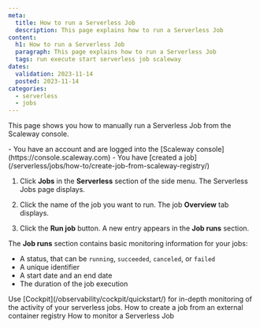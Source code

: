 ```yaml
---
meta:
  title: How to run a Serverless Job
  description: This page explains how to run a Serverless Job
content:
  h1: How to run a Serverless Job
  paragraph: This page explains how to run a Serverless Job
  tags: run execute start serverless job scaleway
dates:
  validation: 2023-11-14
  posted: 2023-11-14
categories:
  - serverless
  - jobs
---
```


This page shows you how to manually run a Serverless Job from the Scaleway console.

<Macro id="iam-requirements" />

<Message type="requirement">
  - You have an account and are logged into the [Scaleway console](https://console.scaleway.com)
  - You have [created a job](/serverless/jobs/how-to/create-job-from-scaleway-registry/)
</Message>

1. Click **Jobs** in the **Serverless** section of the side menu. The Serverless Jobs page displays.

2. Click the name of the job you want to run. The job **Overview** tab displays.

3. Click the **Run job** button. A new entry appears in the **Job runs** section.

The **Job runs** section contains basic monitoring information for your jobs:

- A status, that can be `running`, `succeeded`, `canceled`, or `failed`
- A unique identifier
- A start date and an end date
- The duration of the job execution

<Message type="tip">
  Use [Cockpit](/observability/cockpit/quickstart/) for in-depth monitoring of the activity of your serverless jobs.
</Message>

<Navigation>
  <PreviousButton to="/serverless/jobs/how-to/create-job-from-external-registry/">How to create a job from an external container registry</PreviousButton>
  <NextButton to="/serverless/jobs/how-to/monitor-job/">How to monitor a Serverless Job</NextButton>
</Navigation>